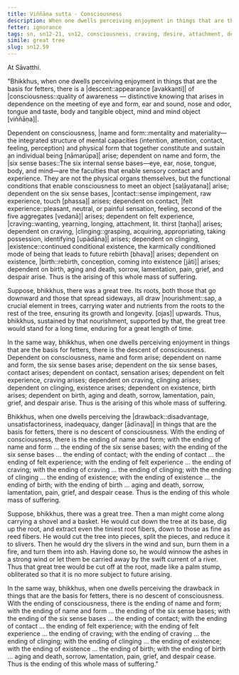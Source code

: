 ```yaml
---
title: Viññāṇa sutta - Consciousness
description: When one dwells perceiving enjoyment in things that are the basis for fetters, there is a descent of consciousness. When one dwells perceiving the drawback in things that are the basis for fetters, there is no descent of consciousness.
fetter: ignorance
tags: sn, sn12-21, sn12, consciousness, craving, desire, attachment, dependent co-arising, dependent origination, twelve links, name and form, six sense bases, contact, sensation, craving, clinging, existence, birth, aging, death, sorrow, lamentation, pain, grief, despair, suffering, dukkha
simile: great tree
slug: sn12.59
---
```


At Sāvatthi.

"Bhikkhus, when one dwells perceiving enjoyment in things that are the basis for fetters, there is a |descent::appearance [avakkanti]| of |consciousness::quality of awareness — distinctive knowing that arises in dependence on the meeting of eye and form, ear and sound, nose and odor, tongue and taste, body and tangible object, mind and mind object [viññāṇa]|.

Dependent on consciousness, |name and form::mentality and materiality—the integrated structure of mental capacities (intention, attention, contact, feeling, perception) and physical form that together constitute and sustain an individual being [nāmarūpa]| arise; dependent on name and form, the |six sense bases::The six internal sense bases—eye, ear, nose, tongue, body, and mind—are the faculties that enable sensory contact and experience. They are not the physical organs themselves, but the functional conditions that enable consciousness to meet an object [saḷāyatana]| arise; dependent on the six sense bases, |contact::sense impingement, raw experience, touch [phassa]| arises; dependent on contact, |felt experience::pleasant, neutral, or painful sensation, feeling, second of the five aggregates [vedanā]| arises; dependent on felt experience, |craving::wanting, yearning, longing, attachment, lit. thirst [taṇha]| arises; dependent on craving, |clinging::grasping, acquiring, appropriating, taking possession, identifying [upādāna]| arises; dependent on clinging, |existence::continued conditional existence, the karmically conditioned mode of being that leads to future rebirth [bhava]| arises; dependent on existence, |birth::rebirth, conception, coming into existence [jāti]| arises; dependent on birth, aging and death, sorrow, lamentation, pain, grief, and despair arise. Thus is the arising of this whole mass of suffering.

Suppose, bhikkhus, there was a great tree. Its roots, both those that go downward and those that spread sideways, all draw |nourishment::sap, a crucial element in trees, carrying water and nutrients from the roots to the rest of the tree, ensuring its growth and longevity. [ojas]| upwards. Thus, bhikkhus, sustained by that nourishment, supported by that, the great tree would stand for a long time, enduring for a great length of time.

In the same way, bhikkhus, when one dwells perceiving enjoyment in things that are the basis for fetters, there is the descent of consciousness. Dependent on consciousness, name and form arise; dependent on name and form, the six sense bases arise; dependent on the six sense bases, contact arises; dependent on contact, sensation arises; dependent on felt experience, craving arises; dependent on craving, clinging arises; dependent on clinging, existence arises; dependent on existence, birth arises; dependent on birth, aging and death, sorrow, lamentation, pain, grief, and despair arise. Thus is the arising of this whole mass of suffering.

Bhikkhus, when one dwells perceiving the |drawback::disadvantage, unsatisfactoriness, inadequacy, danger [ādīnava]| in things that are the basis for fetters, there is no descent of consciousness. With the ending of consciousness, there is the ending of name and form; with the ending of name and form ... the ending of the six sense bases; with the ending of the six sense bases ... the ending of contact; with the ending of contact ... the ending of felt experience; with the ending of felt experience ... the ending of craving; with the ending of craving ... the ending of clinging; with the ending of clinging ... the ending of existence; with the ending of existence ... the ending of birth; with the ending of birth ... aging and death, sorrow, lamentation, pain, grief, and despair cease. Thus is the ending of this whole mass of suffering.

Suppose, bhikkhus, there was a great tree. Then a man might come along carrying a shovel and a basket. He would cut down the tree at its base, dig up the root, and extract even the tiniest root fibers, down to those as fine as reed fibers. He would cut the tree into pieces, split the pieces, and reduce it to slivers. Then he would dry the slivers in the wind and sun, burn them in a fire, and turn them into ash. Having done so, he would winnow the ashes in a strong wind or let them be carried away by the swift current of a river. Thus that great tree would be cut off at the root, made like a palm stump, obliterated so that it is no more subject to future arising.

In the same way, bhikkhus, when one dwells perceiving the drawback in things that are the basis for fetters, there is no descent of consciousness. With the ending of consciousness, there is the ending of name and form; with the ending of name and form ... the ending of the six sense bases; with the ending of the six sense bases ... the ending of contact; with the ending of contact ... the ending of felt experience; with the ending of felt experience ... the ending of craving; with the ending of craving ... the ending of clinging; with the ending of clinging ... the ending of existence; with the ending of existence ... the ending of birth; with the ending of birth ... aging and death, sorrow, lamentation, pain, grief, and despair cease. Thus is the ending of this whole mass of suffering."